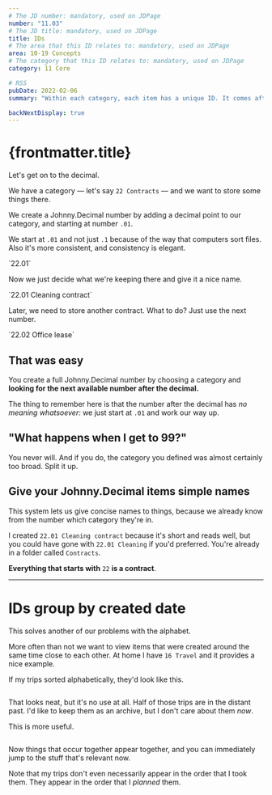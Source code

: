 ```yaml
---
# The JD number: mandatory, used on JDPage
number: "11.03"
# The JD title: mandatory, used on JDPage
title: IDs
# The area that this ID relates to: mandatory, used on JDPage
area: 10-19 Concepts
# The category that this ID relates to: mandatory, used on JDPage
category: 11 Core

# RSS
pubDate: 2022-02-06
summary: "Within each category, each item has a unique ID. It comes after the decimal."

backNextDisplay: true
---
```



# {frontmatter.title}

Let's get on to the decimal.

We have a category — let's say `22 Contracts` — and we want to store some things there.

We create a Johnny.Decimal number by adding a decimal point to our category, and starting at number `.01`.

We start at `.01` and not just `.1` because of the way that computers sort files. Also it's more consistent, and consistency is elegant.

<p class="large-number">`22.01`</p>

Now we just decide what we're keeping there and give it a nice name.

<p class="large-number">`22.01 Cleaning contract`</p>

Later, we need to store another contract. What to do? Just use the next number.

<p class="large-number">`22.02 Office lease`</p>

## That was easy

You create a full Johnny.Decimal number by choosing a category and **looking for the next available number after the decimal.**

The thing to remember here is that the number after the decimal has _no meaning whatsoever:_ we just start at `.01` and work our way up.

## "What happens when I get to 99?"

You never will. And if you do, the category you defined was almost certainly too broad. Split it up.

## Give your Johnny.Decimal items simple names

This system lets us give concise names to things, because we already know from the number which category they're in.

I created `22.01 Cleaning contract` because it's short and reads well, but you could have gone with `22.01 Cleaning` if you'd preferred. You're already in a folder called `Contracts`.

**Everything that starts with** `22` **is a contract**.

---

# IDs group by created date

This solves another of our problems with the alphabet.

More often than not we want to view items that were created around the same time close to each other. At home I have `16 Travel` and it provides a nice example.

If my trips sorted alphabetically, they'd look like this.

<img srcset="/img/11.03-travel-before.gif 2x" />

That looks neat, but it's no use at all. Half of those trips are in the distant past. I'd like to keep them as an archive, but I don't care about them _now_.

This is more useful.

<img srcset="/img/11.03-travel-after.gif 2x" />

Now things that occur together appear together, and you can immediately jump to the stuff that's relevant now.

Note that my trips don't even necessarily appear in the order that I took them. They appear in the order that I _planned_ them.
